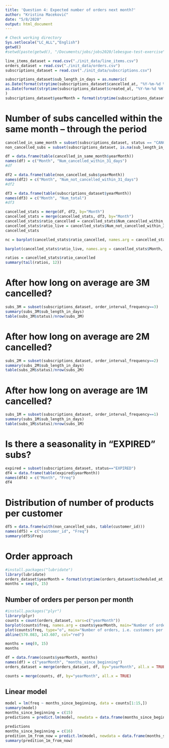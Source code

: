 ```yaml
---
title: 'Question 4: Expected number of orders next month?'
author: "Kristina Maceković"
date: "5/8/2020"
output: html_document
---
```

```r
# Check working directory
Sys.setlocale("LC_ALL","English")
getwd()
#setwd(paste(getwd(), "/Documents/jobs/jobs2020/lebesgue-test-exercise", sep=""))
```

```r
line_items_dataset = read.csv("./init_data/line_items.csv")
orders_dataset = read.csv("./init_data/orders.csv")
subscriptions_dataset = read.csv("./init_data/subscriptions.csv")
```

```r
subscriptions_dataset$sub_length_in_days = as.numeric(
as.Date(format(strptime(subscriptions_dataset$cancelled_at, "%Y-%m-%d %H:%M:%S"), "%Y-%m-%d")) -
as.Date(format(strptime(subscriptions_dataset$created_at, "%Y-%m-%d %H:%M:%S"), "%Y-%m-%d"))
)
subscriptions_dataset$yearMonth = format(strptime(subscriptions_dataset$created_at, "%Y-%m-%d %H:%M:%S"), "%Y-%m")
```

# Number of subs cancelled within the same month -- through the period
```r
cancelled_in_same_month = subset(subscriptions_dataset, status == "CANCELLED" & sub_length_in_days <=31)
non_cancelled_subs = subset(subscriptions_dataset, is.na(sub_length_in_days) | sub_length_in_days>31)
```

```r
df = data.frame(table(cancelled_in_same_month$yearMonth))
names(df) = c("Month", "Num_cancelled_within_31_days")
#df

df2 = data.frame(table(non_cancelled_subs$yearMonth))
names(df2) = c("Month", "Num_not_cancelled_within_31_days")
#df2

df3 = data.frame(table(subscriptions_dataset$yearMonth))
names(df3) = c("Month", "Num_total")
#df3

cancelled_stats = merge(df, df2, by="Month")
cancelled_stats = merge(cancelled_stats, df3, by="Month")
cancelled_stats$ratio_cancelled = cancelled_stats$Num_cancelled_within_31_days/cancelled_stats$Num_total
cancelled_stats$ratio_live = cancelled_stats$Num_not_cancelled_within_31_days/cancelled_stats$Num_total
cancelled_stats
```


```r
nc = barplot(cancelled_stats$ratio_cancelled, names.arg = cancelled_stats$Month, main="Ratio of subscriptions cancelled within 31 days / month")

barplot(cancelled_stats$ratio_live, names.arg = cancelled_stats$Month, main="Ratio of subscriptions still live after 31 days / month")
```

```r
ratios = cancelled_stats$ratio_cancelled
summary(tail(ratios, 12))
```

# After how long on average are 3M cancelled?
```r
subs_3M = subset(subscriptions_dataset, order_interval_frequency==3)
summary(subs_3M$sub_length_in_days)
table(subs_3M$status)/nrow(subs_3M)
```

# After how long on average are 2M cancelled?
```r
subs_2M = subset(subscriptions_dataset, order_interval_frequency==2)
summary(subs_2M$sub_length_in_days)
table(subs_2M$status)/nrow(subs_2M)
```

# After how long on average are 1M cancelled?
```r
subs_1M = subset(subscriptions_dataset, order_interval_frequency==1)
summary(subs_1M$sub_length_in_days)
table(subs_1M$status)/nrow(subs_1M)
```


# Is there a seasonality in "EXPIRED" subs?
```r
expired = subset(subscriptions_dataset, status=="EXPIRED")
df4 = data.frame(table(expired$yearMonth))
names(df4) = c("Month", "Freq")
df4
```

# Distribution of number of products per customer
```r
df5 = data.frame(with(non_cancelled_subs, table(customer_id)))
names(df5) = c("customer_id", "Freq")
summary(df5$Freq)
```

# Order approach
```r
#install.packages("lubridate")
library(lubridate)
orders_dataset$yearMonth = format(strptime(orders_dataset$scheduled_at, "%Y-%m-%d %H:%M:%S"), "%Y-%m")
months = seq(0, 15)
```

## Number of orders per person per month

```r
#install.packages("plyr")
library(plyr)
counts = count(orders_dataset, vars=c("yearMonth"))
barplot(counts$freq, names.arg = counts$yearMonth, main="Number of orders, i.e. customers per month")
plot(counts$freq, type="o", main="Number of orders, i.e. customers per month")
abline(570.083, 143.607, col="red")
```

```r
months = seq(0, 15)
months
```

```r
df = data.frame(counts$yearMonth, months)
names(df) = c("yearMonth", "months_since_beginning")
orders_dataset = merge(orders_dataset, df, by="yearMonth", all.x = TRUE)
```

```r
counts = merge(counts, df, by="yearMonth", all.x = TRUE)
```


## Linear model
```r
model = lm(freq ~ months_since_beginning, data = counts[1:15,])
summary(model)
months_since_beginning = c(15)
predictions = predict.lm(model, newdata = data.frame(months_since_beginning))
```

```r
predictions
months_since_beginning = c(16)
predition_1m_from_now = predict.lm(model, newdata = data.frame(months_since_beginning))
summary(predition_1m_from_now)
```

